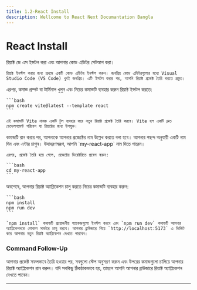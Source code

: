 ```yaml
---
title: 1.2-React Install
description: Wellcome to React Next Documantation Bangla
---
```



## <h1 className="bg-gradient-to-r from-blue-500 to-purple-500 inline-block text-transparent bg-clip-text text-5xl pt-2">React Install</h1>

<Steps>
  <Step>
    রিয়াক্ট জে এস ইন্সটল করা এবং আপনার কোড এডিটর সেটআপ করা।
    
    রিয়াক্ট ইনস্টল করার জন্য প্রথমে একটি কোড এডিটর ইনস্টল করুন। জনপ্রিয় কোড এডিটরগুলোর মধ্যে Visual Studio Code (VS Code) খুবই জনপ্রিয়। এটি ইন্সটল করার পর, আপনি রিয়াক্ট প্রজেক্ট তৈরি করতে প্রস্তুত।
  </Step>

  <Step>
    এরপর, কমান্ড প্রম্পট বা টার্মিনাল খুলুন এবং নিচের কমান্ডটি ব্যবহার করুন রিয়াক্ট ইন্সটল করতে:

    ```bash
    npm create vite@latest --template react
    ```

    এই কমান্ডটি Vite নামক একটি টুল ব্যবহার করে নতুন রিয়াক্ট প্রজেক্ট তৈরি করবে। Vite হল একটি দ্রুত ডেভেলপমেন্ট পরিবেশ যা রিয়াক্টের জন্য উপযুক্ত।
  </Step>

  <Step>
    কমান্ডটি রান করার পর, আপনাকে আপনার প্রজেক্টের নাম উল্লেখ করতে বলা হবে। আপনার পছন্দ অনুযায়ী একটি নাম দিন এবং এন্টার চাপুন। উদাহরণস্বরূপ, আপনি `my-react-app` নাম দিতে পারেন।

    এরপর, প্রজেক্ট তৈরি হয়ে গেলে, প্রজেক্টের ডিরেক্টরিতে প্রবেশ করুন:

    ```bash
    cd my-react-app
    ```

  </Step>

  <Step>
    অবশেষে, আপনার রিয়াক্ট অ্যাপ্লিকেশন চালু করতে নিচের কমান্ডটি ব্যবহার করুন:

    ```bash
    npm install
    npm run dev
    ```

    `npm install` কমান্ডটি প্রয়োজনীয় প্যাকেজগুলো ইনস্টল করবে এবং `npm run dev` কমান্ডটি আপনার অ্যাপ্লিকেশনকে লোকাল সার্ভারে চালু করবে। আপনার ব্রাউজারে গিয়ে `http://localhost:5173` এ ভিজিট করে আপনার নতুন রিয়াক্ট অ্যাপ্লিকেশন দেখতে পারবেন।
  </Step>
</Steps>

### Command Follow-Up

আপনার প্রজেক্ট সফলভাবে তৈরি হওয়ার পর, সবগুলো স্টেপ অনুসরণ করুন এবং উপরের কমান্ডগুলো চালিয়ে আপনার রিয়াক্ট অ্যাপ্লিকেশন রান করুন। যদি সবকিছু ঠিকঠাকভাবে হয়, তাহলে আপনি আপনার ব্রাউজারে রিয়াক্ট অ্যাপ্লিকেশন দেখতে পাবেন।

---
